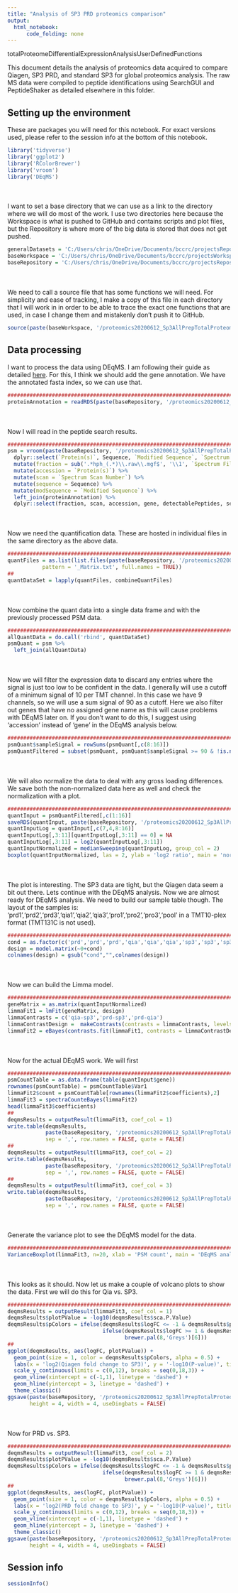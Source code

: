 ```yaml
---
title: "Analysis of SP3 PRD proteomics comparison"
output:
  html_notebook:
      code_folding: none
---
```


totalProteomeDifferentialExpressionAnalysisUserDefinedFunctions


This document details the analysis of proteomics data acquired to compare Qiagen, SP3 PRD, and standard SP3 for global proteomics analysis. The raw MS data were compiled to peptide identifications using SearchGUI and PeptideShaker as detailed elsewhere in this folder.

## Setting up the environment

These are packages you will need for this notebook. For exact versions used, please refer to the session info at the bottom of this notebook.

```r
library('tidyverse')
library('ggplot2')
library('RColorBrewer')
library('vroom')
library('DEqMS')
```

<div style="margin-bottom:50px;"></div>

I want to set a base directory that we can use as a link to the directory where we will do most of the work. I use two directories here because the Workspace is what is pushed to GitHub and contains scripts and plot files, but the Repository is where more of the big data is stored that does not get pushed.

```r
generalDatasets = 'C:/Users/chris/OneDrive/Documents/bccrc/projectsRepository/generalDatasets'
baseWorkspace = 'C:/Users/chris/OneDrive/Documents/bccrc/projectsWorkspace/sorensenLab/relatedToSp3Prd'
baseRepository = 'C:/Users/chris/OneDrive/Documents/bccrc/projectsRepository/sorensenLab/relatedToSp3Prd'
```

<div style="margin-bottom:50px;"></div>

We need to call a source file that has some functions we will need. For simplicity and ease of tracking, I make a copy of this file in each directory that I will work in in order to be able to trace the exact one functions that are used, in case I change them and mistakenly don't push it to GitHub.

```r
source(paste(baseWorkspace, '/proteomics20200612_Sp3AllPrepTotalProteome/userDefinedFunctions.R', sep = ''))
```

## Data processing

I want to process the data using DEqMS. I am following their guide as detailed [here](https://www.bioconductor.org/packages/release/bioc/vignettes/DEqMS/inst/doc/DEqMS-package-vignette.html#quick-start). For this, I think we should add the gene annotation. We have the annotated fasta index, so we can use that.

```r
##########################################################################################
proteinAnnotation = readRDS(paste(baseRepository, '/proteomics20200612_Sp3AllPrepTotalProteome/uniprotHumanJun2020.fasta.annotated.rds', sep = ''))
```

<div style="margin-bottom:50px;"></div>

Now I will read in the peptide search results.

```r
##########################################################################################
psm = vroom(paste(baseRepository, '/proteomics20200612_Sp3AllPrepTotalProteome/n_10Oct2016_ADROIT_PrepCompare_TMT10_hph_1_Default_PSM_Report.txt', sep = '')) %>%
  dplyr::select(`Protein(s)`, Sequence, `Modified Sequence`, `Spectrum File`, `Spectrum Scan Number`) %>%
  mutate(fraction = sub('.*hph_(.*)\\.raw\\.mgf$', '\\1', `Spectrum File`)) %>%
  mutate(accession = `Protein(s)`) %>%
  mutate(scan = `Spectrum Scan Number`) %>%
  mutate(sequence = Sequence) %>%
  mutate(modSequence = `Modified Sequence`) %>%
  left_join(proteinAnnotation) %>%
  dplyr::select(fraction, scan, accession, gene, detectablePeptides, sequence, modSequence)
```

<div style="margin-bottom:50px;"></div>

Now we need the quantification data. These are hosted in individual files in the same directory as the above data.

```r
##########################################################################################
quantFiles = as.list(list.files(paste(baseRepository, '/proteomics20200612_Sp3AllPrepTotalProteome/quantFiles/', sep = ''),
           pattern = '_Matrix.txt', full.names = TRUE))
##
quantDataSet = lapply(quantFiles, combineQuantFiles)
```

<div style="margin-bottom:50px;"></div>

Now combine the quant data into a single data frame and with the previously processed PSM data.

```r
##########################################################################################
allQuantData = do.call('rbind', quantDataSet)
psmQuant = psm %>%
  left_join(allQuantData)
```

<div style="margin-bottom:50px;"></div>

Now we will filter the expression data to discard any entries where the signal is just too low to be confident in the data. I generally will use a cutoff of a minimum signal of 10 per TMT channel. In this case we have 9 channels, so we will use a sum signal of 90 as a cutoff. Here we also filter out genes that have no assigned gene name as this will cause problems with DEqMS later on. If you don't want to do this, I suggest using 'accession' instead of 'gene' in the DEqMS analysis below.

```r
##########################################################################################
psmQuant$sampleSignal = rowSums(psmQuant[,c(8:16)])
psmQuantFiltered = subset(psmQuant, psmQuant$sampleSignal >= 90 & !is.na(psmQuant$gene) & !grepl('-', psmQuant$gene))
```

<div style="margin-bottom:50px;"></div>

We will also normalize the data to deal with any gross loading differences. We save both the non-normalized data here as well and check the normalization with a plot.

```r
##########################################################################################
quantInput = psmQuantFiltered[,c(1:16)]
saveRDS(quantInput, paste(baseRepository, '/proteomics20200612_Sp3AllPrepTotalProteome/dataset_peptideQuantDataPreDEqMS.rds', sep = ''))
quantInputLog = quantInput[,c(7,4,8:16)]
quantInputLog[,3:11][quantInputLog[,3:11] == 0] = NA
quantInputLog[,3:11] = log2(quantInputLog[,3:11])
quantInputNormalized = medianSweeping(quantInputLog, group_col = 2)
boxplot(quantInputNormalized, las = 2, ylab = 'log2 ratio', main = 'normalized TMT data')
```

<div style="margin-bottom:50px;"></div>

The plot is interesting. The SP3 data are tight, but the Qiagen data seem a bit out there. Lets continue with the DEqMS analysis. Now we are almost ready for DEqMS analysis. We need to build our sample table though. The layout of the samples is: 'prd1','prd2','prd3','qia1','qia2','qia3','pro1','pro2','pro3','pool' in a TMT10-plex format (TMT131C is not used).

```r
##########################################################################################
cond = as.factor(c('prd','prd','prd','qia','qia','qia','sp3','sp3','sp3'))
design = model.matrix(~0+cond) 
colnames(design) = gsub("cond","",colnames(design))
```

<div style="margin-bottom:50px;"></div>

Now we can build the Limma model.

```r
##########################################################################################
geneMatrix = as.matrix(quantInputNormalized)
limmaFit1 = lmFit(geneMatrix, design)
limmaContrasts = c('qia-sp3','prd-sp3','prd-qia')
limmaContrastDesign =  makeContrasts(contrasts = limmaContrasts, levels = design)
limmaFit2 = eBayes(contrasts.fit(limmaFit1, contrasts = limmaContrastDesign))
```

<div style="margin-bottom:50px;"></div>

Now for the actual DEqMS work. We will first

```r
##########################################################################################
psmCountTable = as.data.frame(table(quantInput$gene))
rownames(psmCountTable) = psmCountTable$Var1
limmaFit2$count = psmCountTable[rownames(limmaFit2$coefficients),2]
limmaFit3 = spectraCounteBayes(limmaFit2)
head(limmaFit3$coefficients)
##
deqmsResults = outputResult(limmaFit3, coef_col = 1) 
write.table(deqmsResults, 
            paste(baseRepository, '/proteomics20200612_Sp3AllPrepTotalProteome/dataset_deqmsQia-Sp3.csv', sep = ''),
            sep = ',', row.names = FALSE, quote = FALSE)
##
deqmsResults = outputResult(limmaFit3, coef_col = 2) 
write.table(deqmsResults, 
            paste(baseRepository, '/proteomics20200612_Sp3AllPrepTotalProteome/dataset_deqmsPrd-Sp3.csv', sep = ''),
            sep = ',', row.names = FALSE, quote = FALSE)
##
deqmsResults = outputResult(limmaFit3, coef_col = 3) 
write.table(deqmsResults, 
            paste(baseRepository, '/proteomics20200612_Sp3AllPrepTotalProteome/dataset_deqmsPrd-Qia.csv', sep = ''),
            sep = ',', row.names = FALSE, quote = FALSE)
```

<div style="margin-bottom:50px;"></div>

Generate the variance plot to see the DEqMS model for the data.

```r
##########################################################################################
VarianceBoxplot(limmaFit3, n=20, xlab = 'PSM count', main = 'DEqMS analysis of TMT data')
```

<div style="margin-bottom:50px;"></div>

This looks as it should. Now let us make a couple of volcano plots to show the data. First we will do this for Qia vs. SP3. 

```r
##########################################################################################
deqmsResults = outputResult(limmaFit3, coef_col = 1)
deqmsResults$plotPValue = -log10(deqmsResults$sca.P.Value)
deqmsResults$pColors = ifelse(deqmsResults$logFC <= -1 & deqmsResults$plotPValue >= 3, brewer.pal(8,'RdBu')[8],
                              ifelse(deqmsResults$logFC >= 1 & deqmsResults$plotPValue >= 3, brewer.pal(8,'RdBu')[1],
                                     brewer.pal(8,'Greys')[6]))
##
ggplot(deqmsResults, aes(logFC, plotPValue)) +
  geom_point(size = 1, color = deqmsResults$pColors, alpha = 0.5) +
  labs(x = 'log2(Qiagen fold change to SP3)', y = '-log10(P-value)', title = 'Qiagen versus SP3 protein abundance') +
  scale_y_continuous(limits = c(0,12), breaks = seq(0,18,3)) +
  geom_vline(xintercept = c(-1,1), linetype = 'dashed') +
  geom_hline(yintercept = 3, linetype = 'dashed') +
  theme_classic()
ggsave(paste(baseRepository, '/proteomics20200612_Sp3AllPrepTotalProteome/scatter_deqmsQia-Sp3.pdf', sep = ''),
       height = 4, width = 4, useDingbats = FALSE)
```

<div style="margin-bottom:50px;"></div>

Now for PRD vs. SP3. 

```r
##########################################################################################
deqmsResults = outputResult(limmaFit3, coef_col = 2)
deqmsResults$plotPValue = -log10(deqmsResults$sca.P.Value)
deqmsResults$pColors = ifelse(deqmsResults$logFC <= -1 & deqmsResults$plotPValue >= 3, brewer.pal(8,'RdBu')[8],
                              ifelse(deqmsResults$logFC >= 1 & deqmsResults$plotPValue >= 3, brewer.pal(8,'RdBu')[1],
                                     brewer.pal(8,'Greys')[6]))
##
ggplot(deqmsResults, aes(logFC, plotPValue)) +
  geom_point(size = 1, color = deqmsResults$pColors, alpha = 0.5) +
  labs(x = 'log2(PRD fold change to SP3)', y = '-log10(P-value)', title = 'PRD versus SP3 protein abundance') +
  scale_y_continuous(limits = c(0,12), breaks = seq(0,18,3)) +
  geom_vline(xintercept = c(-1,1), linetype = 'dashed') +
  geom_hline(yintercept = 3, linetype = 'dashed') +
  theme_classic()
ggsave(paste(baseRepository, '/proteomics20200612_Sp3AllPrepTotalProteome/scatter_deqmsPrd-Sp3.pdf', sep = ''),
       height = 4, width = 4, useDingbats = FALSE)
```


## Session info

```r
sessionInfo()
```